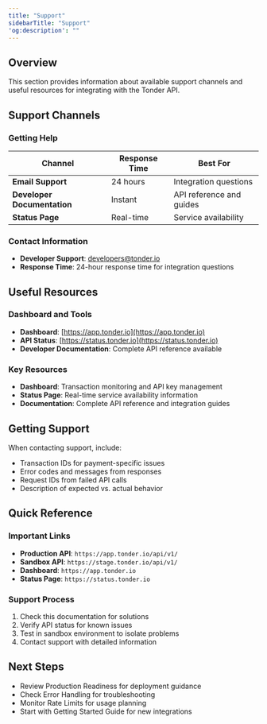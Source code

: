 ```yaml
---
title: "Support"
sidebarTitle: "Support"
'og:description': ""
---
```


## Overview

This section provides information about available support channels and useful resources for integrating with the Tonder API.

## Support Channels

### Getting Help

| Channel                     | Response Time | Best For                 |
| --------------------------- | ------------- | ------------------------ |
| **Email Support**           | 24 hours      | Integration questions    |
| **Developer Documentation** | Instant       | API reference and guides |
| **Status Page**             | Real-time     | Service availability     |

### Contact Information

* **Developer Support**: [developers@tonder.io](mailto:developers@tonder.io)
* **Response Time**: 24-hour response time for integration questions

## Useful Resources

### Dashboard and Tools

* **Dashboard**: [https://app.tonder.io](https://app.tonder.io)
* **API Status**: [https://status.tonder.io](https://status.tonder.io)
* **Developer Documentation**: Complete API reference available

### Key Resources

* **Dashboard**: Transaction monitoring and API key management
* **Status Page**: Real-time service availability information
* **Documentation**: Complete API reference and integration guides

## Getting Support

When contacting support, include:

* Transaction IDs for payment-specific issues
* Error codes and messages from responses
* Request IDs from failed API calls
* Description of expected vs. actual behavior

## Quick Reference

### Important Links

* **Production API**: `https://app.tonder.io/api/v1/`
* **Sandbox API**: `https://stage.tonder.io/api/v1/`
* **Dashboard**: `https://app.tonder.io`
* **Status Page**: `https://status.tonder.io`

### Support Process

1. Check this documentation for solutions
2. Verify API status for known issues
3. Test in sandbox environment to isolate problems
4. Contact support with detailed information

## Next Steps

* Review Production Readiness for deployment guidance
* Check Error Handling for troubleshooting
* Monitor Rate Limits for usage planning
* Start with Getting Started Guide for new integrations
